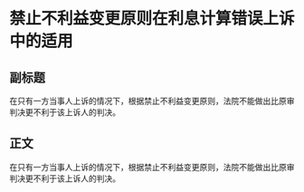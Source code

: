 # 禁止不利益变更原则在利息计算错误上诉中的适用
## 副标题
在只有一方当事人上诉的情况下，根据禁止不利益变更原则，法院不能做出比原审判决更不利于该上诉人的判决。
## 正文
在只有一方当事人上诉的情况下，根据禁止不利益变更原则，法院不能做出比原审判决更不利于该上诉人的判决。